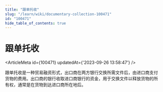 ```yaml
---
title: "跟单托收"
slug: "/learn/wiki/documentary-collection-100471"
id: "100471"
hide_table_of_contents: true
---
```



# 跟单托收

<ArticleMeta id={100471} updatedAt={'2023-09-26 13:58:47'} />
<div className='border-solid border-b border-t-0 my-4 border-[var(--ifm-color-gray-300)]' />

跟单托收是一种贸易融资形式，出口商在两方银行交换所需文件后，由进口商支付货物的费用。出口商的银行收取进口商银行的资金，用于交换文件以释放货物的所有权，通常是在货物到达进口商所在地后。
